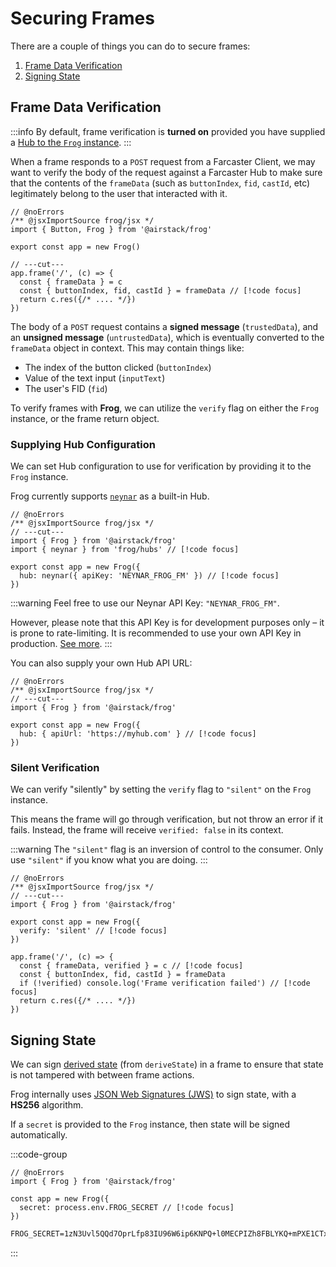 # Securing Frames

There are a couple of things you can do to secure frames:

1. [Frame Data Verification](#frame-data-verification)
2. [Signing State](#signing-state)

## Frame Data Verification

:::info
By default, frame verification is **turned on** provided you have supplied a [Hub to the `Frog` instance](/concepts/securing-frames#supplying-hub-configuration).
:::

When a frame responds to a `POST` request from a Farcaster Client, we may want to verify the body of the
request against a Farcaster Hub to make sure that the contents of the `frameData` (such as `buttonIndex`, `fid`, `castId`, etc) legitimately belong to the
user that interacted with it.

```tsx twoslash
// @noErrors
/** @jsxImportSource frog/jsx */
import { Button, Frog } from '@airstack/frog'
 
export const app = new Frog()

// ---cut---
app.frame('/', (c) => {
  const { frameData } = c
  const { buttonIndex, fid, castId } = frameData // [!code focus]
  return c.res({/* .... */})
})
```

The body of a `POST` request contains a **signed message** (`trustedData`), and an **unsigned message** (`untrustedData`), 
which is eventually converted to the `frameData` object in context. This may contain things like:

- The index of the button clicked (`buttonIndex`)
- Value of the text input (`inputText`)
- The user's FID (`fid`)

To verify frames with **Frog**, we can utilize the `verify` flag on either the `Frog` instance, or the frame return object. 

### Supplying Hub Configuration

We can set Hub configuration to use for verification by providing it to the `Frog` instance.

Frog currently supports [`neynar`](/hubs/neynar) as a built-in Hub.

```tsx twoslash
// @noErrors
/** @jsxImportSource frog/jsx */
// ---cut---
import { Frog } from '@airstack/frog'
import { neynar } from 'frog/hubs' // [!code focus]
 
export const app = new Frog({
  hub: neynar({ apiKey: 'NEYNAR_FROG_FM' }) // [!code focus]
})
```

:::warning
Feel free to use our Neynar API Key: `"NEYNAR_FROG_FM"`.

However, please note that this API Key is for development purposes only – it is prone to rate-limiting.
It is recommended to use your own API Key in production. [See more](https://neynar.com/#get-started).
:::

You can also supply your own Hub API URL:

```tsx twoslash
// @noErrors
/** @jsxImportSource frog/jsx */
// ---cut---
import { Frog } from '@airstack/frog'
 
export const app = new Frog({
  hub: { apiUrl: 'https://myhub.com' } // [!code focus]
})
```

### Silent Verification

We can verify "silently" by setting the `verify` flag to `"silent"` on the `Frog` instance.

This means the frame will go through verification, but not throw an error if it fails. 
Instead, the frame will receive `verified: false` in its context.

:::warning
The `"silent"` flag is an inversion of control to the consumer. Only use `"silent"` if you know what you are doing.
:::

```tsx twoslash
// @noErrors
/** @jsxImportSource frog/jsx */
// ---cut---
import { Frog } from '@airstack/frog'
 
export const app = new Frog({
  verify: 'silent' // [!code focus]
})

app.frame('/', (c) => {
  const { frameData, verified } = c // [!code focus]
  const { buttonIndex, fid, castId } = frameData
  if (!verified) console.log('Frame verification failed') // [!code focus]
  return c.res({/* .... */})
})
```

## Signing State

We can sign [derived state](/concepts/state-management) (from `deriveState`) in a frame to ensure that state is not tampered with between frame actions.

Frog internally uses [JSON Web Signatures (JWS)](https://en.wikipedia.org/wiki/JSON_Web_Signature) to sign state, with a **HS256** algorithm. 

If a `secret` is provided to the `Frog` instance, then state will be signed automatically.

:::code-group

```tsx twoslash [src/index.ts]
// @noErrors
import { Frog } from '@airstack/frog'

const app = new Frog({
  secret: process.env.FROG_SECRET // [!code focus]
})
```

```txt [.env]
FROG_SECRET=1zN3Uvl5QQd7OprLfp83IU96W6ip6KNPQ+l0MECPIZh8FBLYKQ+mPXE1CTxfwXGz
```

:::